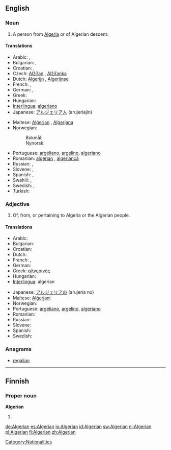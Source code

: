 ==English==

===Noun===
{{en-noun}}

# A person from [[Algeria]] or of Algerian descent.

====Translations====
{{trans-top|from Algeria}}
* Arabic: {{t|ar|جزائري|m|tr=jaza'iriy}}, {{t|ar|جزائرية|f|tr=jaza'iríyya}}
* Bulgarian: {{t-|bg|алжирец|m}}, {{t-|bg|алжирка|f}}
* Croatian: {{t-|hr|Alžirac|m|alt=Alžírac}}, {{t-|hr|Alžirka|f|alt=Àlžīrka}}
* Czech: [[Alžířan]] {{m}}, [[Alžířanka]] {{f}}
* Dutch: [[Algerijn]] {{m}}, [[Algerijnse]] {{f}}
* French: {{t+|fr|Algérien|m}},  {{t+|fr|Algérienne|f}}
* German: {{t+|de|Algerier|m}}, {{t+|de|Algerierin|f}}
* Greek: {{t+|el|Αλγερινός}}
* Hungarian: {{t-|hu|algériai}}
* [[Interlingua]]: [[algeriano]]
* Japanese: [[アルジェリア人]] (arujeriajin)
{{trans-mid}}
* Maltese: [[Alġerjan]] {{m}}, [[Alġerjana]] {{f}}
* Norwegian:
*: Bokmål: {{t+|no|algerier|m}}
*: Nynorsk: {{t+|nn|algeriar|m|xs=Norwegian Nynorsk}}
* Portuguese: [[argeliano]], [[argelino]], [[algeriano]]
* Romanian: [[algerian]] {{m}}, [[algeriancă]] {{f}}
* Russian: {{t+|ru|алжирец|m|tr=alžírec}}, {{t+|ru|алжирка|f|tr=alžírka}}
* Slovene: {{t|sl|Alžirec|m}}, {{t|sl|Alžirka|f}}
* Spanish: {{t+|es|argelino|m}}, {{t|es|argelina|f}}
* Swahili: {{t|sw|Kialjeria}}, {{t|sw|Kialjeri}}
* Swedish: {{t+|sv|algerier|m}}, {{t+|sv|algeriska|f}}
* Turkish: {{t+|tr|Cezayirli}}
{{trans-bottom}}

===Adjective===
{{en-adj}}

# Of, from, or pertaining to Algeria or the Algerian people.

====Translations====
{{trans-top|of Algeria or its people}}
* Arabic: {{t|ar|جزائري|tr=jaza'iriy}}
* Bulgarian: {{t-|bg|алжирски}}
* Croatian: {{t-|hr|alžirski|alt=àlžīrskī}}
* Dutch: {{t+|nl|Algerijns}}
* French: {{t+|fr|algérien|m}},  {{t+|fr|algérienne|f}}
* German: {{t+|de|algerisch}}
* Greek: [[αλγερινός]]
* Hungarian: {{t-|hu|algériai}}
* [[Interlingua]]: algerian
{{trans-mid}}
* Japanese: [[アルジェリアの]] (arujeria no)
* Maltese: [[Alġerjani]] {{p}}
* Norwegian: {{t+|no|algerisk}}
* Portuguese: [[argeliano]], [[argelino]], [[algeriano]]
* Romanian: {{t+|ro|algerian}}
* Russian: {{t|ru|алжирский|tr=alžírskij}}
* Slovene: {{t|sl|alžirski}}
* Spanish: {{t+|es|argelino}}
* Swedish: {{t+|sv|algerisk}}
{{trans-bottom}}

===Anagrams===
* [[regalian#English|regalian]]

[[Category:Nationalities]]

----

==Finnish==

===Proper noun===
'''Algerian'''

# {{fi-form of|type=proper noun|case=genitive|pl=singular|[[Algeria]]}}

[[de:Algerian]]
[[es:Algerian]]
[[io:Algerian]]
[[id:Algerian]]
[[sw:Algerian]]
[[nl:Algerian]]
[[pl:Algerian]]
[[fi:Algerian]]
[[zh:Algerian]]